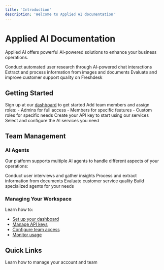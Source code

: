 ```yaml
---
title: 'Introduction'
description: 'Welcome to Applied AI documentation'
---
```


# Applied AI Documentation

Applied AI offers powerful AI-powered solutions to enhance your business operations.

<CardGroup cols={3}>
  <Card
    title="User Research AI Assistant"
    icon="comments"
    href="/applications/user-research/overview"
  >
    Conduct automated user research through AI-powered chat interactions
  </Card>
  <Card
    title="Image Extraction AI"
    icon="image"
    href="/applications/image-extraction/overview"
  >
    Extract and process information from images and documents
  </Card>
  <Card
    title="Freshdesk Quality Assistant"
    icon="headset"
    href="/applications/freshdesk-quality/overview"
  >
    Evaluate and improve customer support quality on Freshdesk
  </Card>
</CardGroup>

## Getting Started

<Steps>
  <Step title="Create Account">
    Sign up at our <a href="https://dashboard.appliedai.club" target="_blank">dashboard</a> to get started
  </Step>
  
  <Step title="Set Up Your Team">
    Add team members and assign roles:
    - Admins for full access
    - Members for specific features
    - Custom roles for specific needs
  </Step>
  
  <Step title="Generate API Key">
    Create your API key to start using our services
  </Step>
  
  <Step title="Choose Services">
    Select and configure the AI services you need
  </Step>
</Steps>

## Team Management

### AI Agents
Our platform supports multiple AI agents to handle different aspects of your operations:

<CardGroup cols={2}>
  <Card title="Research Agents" icon="magnifying-glass">
    Conduct user interviews and gather insights
  </Card>
  <Card title="Document Agents" icon="file-search">
    Process and extract information from documents
  </Card>
  <Card title="Quality Agents" icon="star">
    Evaluate customer service quality
  </Card>
  <Card title="Custom Agents" icon="wand-magic-sparkles">
    Build specialized agents for your needs
  </Card>
</CardGroup>

### Managing Your Workspace
Learn how to:
- [Set up your dashboard](/common/dashboard)
- [Manage API keys](/common/authentication)
- [Configure team access](/common/dashboard#team-management)
- [Monitor usage](/common/dashboard#usage--billing)

## Quick Links

<CardGroup cols={2}>
  <Card
    title="Dashboard Guide"
    icon="gauge"
    href="/common/dashboard"
  >
    Learn how to manage your account and team
  </Card>
</CardGroup>
